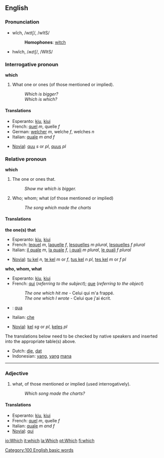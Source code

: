 ==English==

{{rank|by|on|her|24|which|have|or|from}}

===Pronunciation===
*wĭch, /wɪtʃ/, /wItS/
*:'''Homophones''': [[witch]]
*hwĭch, /ʍɪtʃ/, /WItS/

===Interrogative pronoun===
'''which'''

#What one or ones (of those mentioned or implied).
#:''Which is bigger?''
#:''Which is which?''

====Translations====
{{top}}
*Esperanto: [[kiu]], [[kiuj]]
*French: [[quel]] ''m'', quelle ''f''
*German: [[welcher]] ''m'', welche ''f'', welches ''n''
*Italian: [[quale]] ''m and f''
{{mid}}
*[[Novial]]: [[quu]] ''s'' or ''pl'', [[quus]] ''pl''
{{bottom}}

===Relative pronoun===
'''which'''

#The one or ones that.
#:''Show me which is bigger.''
#Who; whom; what (of those mentioned or implied)
#:''The song which made the charts''

====Translations====

'''the one(s) that'''

{{top}}
*Esperanto: [[kiu]], [[kiuj]]
*French: [[lequel]] ''m'', [[laquelle]] ''f'', [[lesquelles]] ''m plural'', [[lesquelles]] ''f plural''
*Italian: [[il quale]] ''m'', [[la quale]] ''f'', [[i quali]] ''m plural'', [[le quali]] ''f plural''
{{mid}}
*[[Novial]]: [[tu kel]] ''n'', [[te kel]] ''m'' or ''f'', [[tus kel]] ''n pl'', [[tes kel]] ''m'' or ''f pl''
{{bottom}}

'''who, whom, what'''
{{top}}
*Esperanto: [[kiu]], [[kiuj]]
*French: [[qui]] (''referring to the subject''); [[que]] (''referring to the object'')
*:''The one which hit me'' - Celui qui m'a frappé.
*:''The one which I wrote'' - Celui que j'ai écrit.
* {{io}} : [[qua]]
*Italian: [[che]]
{{mid}}
*[[Novial]]: [[kel]] ''sg'' or ''pl'', [[keles]] ''pl''
{{bottom}}

The translations below need to be checked by native speakers and inserted into the appropriate table(s) above.

*Dutch: [[die]], [[dat]]
*Indonesian: [[yang]], [[yang]] [[mana]]

----

===Adjective===
#what, of those mentioned or implied (used interrogatively).
#:''Which song made the charts?''

====Translations====
*Esperanto: [[kiu]], [[kiuj]]
*French: [[quel]] ''m'', quelle ''f''
*Italian: [[quale]] ''m and f''
*[[Novial]]: [[qui]]

[[Category:100 English basic words]]

[[io:Which]]
[[it:which]]
[[la:Which]]
[[pt:Which]]
[[fi:which]]